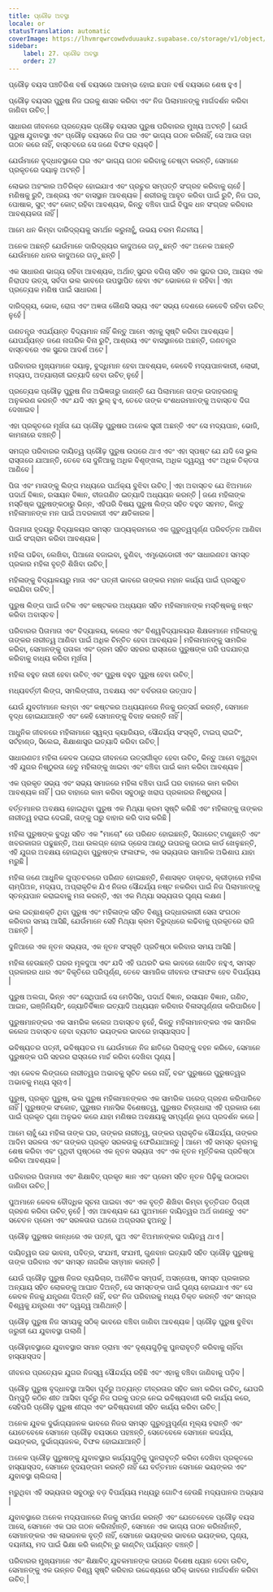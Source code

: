```yaml
---
title: ପ୍ରୌଢ ଅବସ୍ଥା
locale: or
statusTranslation: automatic
coverImage: https://lhvmrqwrcowdvduuaukz.supabase.co/storage/v1/object/public/strapi-uploads/small_cover-educacion-fundamental.webp-2d51a7828a2b1309555be27f7e2a61a0.webp
sidebar:
    label: 27. ପ୍ରୌଢ ଅବସ୍ଥା
    order: 27
---
```

ପ୍ରୌଢ଼ ବୟସ ପଞ୍ଚତିରିଶ ବର୍ଷ ବୟସରେ ଆରମ୍ଭ ହୋଇ ଛପନ ବର୍ଷ ବୟସରେ ଶେଷ ହୁଏ |

ପ୍ରୌଢ଼ ବୟସର ପୁରୁଷ ନିଜ ଘରକୁ ଶାସନ କରିବା ଏବଂ ନିଜ ପିଲାମାନଙ୍କୁ ମାର୍ଗଦର୍ଶନ କରିବା ଜାଣିବା ଉଚିତ୍ |

ସାଧାରଣ ଜୀବନରେ ପ୍ରତ୍ୟେକ ପ୍ରୌଢ଼ ବୟସର ପୁରୁଷ ପରିବାରର ମୁଖ୍ୟ ଅଟନ୍ତି | ଯେଉଁ ପୁରୁଷ ଯୁବାବସ୍ଥା ଏବଂ ପ୍ରୌଢ଼ ବୟସରେ ନିଜ ଘର ଏବଂ ଭାଗ୍ୟ ଗଠନ କରିନାହିଁ, ସେ ଆଉ ତାହା ଗଠନ କରେ ନାହିଁ, ବାସ୍ତବରେ ସେ ଜଣେ ବିଫଳ ବ୍ୟକ୍ତି |

ଯେଉଁମାନେ ବୃଦ୍ଧାବସ୍ଥାରେ ଘର ଏବଂ ଭାଗ୍ୟ ଗଠନ କରିବାକୁ ଚେଷ୍ଟା କରନ୍ତି, ସେମାନେ ପ୍ରକୃତରେ ଦୟାଳୁ ଅଟନ୍ତି |

ଲୋଭର ଅହଂକାର ଅତିରିକ୍ତ ହୋଇଯାଏ ଏବଂ ପ୍ରଚୁର ସମ୍ପତ୍ତି ସଂଗ୍ରହ କରିବାକୁ ଚାହେଁ | ମଣିଷକୁ ରୁଟି, ଆଶ୍ରୟ ଏବଂ ବାସସ୍ଥାନ ଆବଶ୍ୟକ | ଶରୀରକୁ ଆବୃତ କରିବା ପାଇଁ ରୁଟି, ନିଜ ଘର, ପୋଷାକ, ସୁଟ୍ ଏବଂ କୋଟ୍ ରହିବା ଆବଶ୍ୟକ, କିନ୍ତୁ ବଞ୍ଚିବା ପାଇଁ ବିପୁଳ ଧନ ସଂଗ୍ରହ କରିବାର ଆବଶ୍ୟକତା ନାହିଁ |

ଆମେ ଧନ କିମ୍ବା ଦାରିଦ୍ର୍ୟକୁ ସମର୍ଥନ କରୁନାହୁଁ, ଉଭୟ ଚରମ ନିନ୍ଦନୀୟ |

ଅନେକ ଅଛନ୍ତି ଯେଉଁମାନେ ଦାରିଦ୍ର୍ୟର କାଦୁଅରେ ଗଡ଼ୁଛନ୍ତି ଏବଂ ଅନେକ ଅଛନ୍ତି ଯେଉଁମାନେ ଧନର କାଦୁଅରେ ଗଡ଼ୁଛନ୍ତି |

ଏକ ସାଧାରଣ ଭାଗ୍ୟ ରହିବା ଆବଶ୍ୟକ, ଅର୍ଥାତ୍ ସୁନ୍ଦର ବଗିଚା ସହିତ ଏକ ସୁନ୍ଦର ଘର, ଆୟର ଏକ ନିରାପଦ ଉତ୍ସ, ସର୍ବଦା ଭଲ ଭାବରେ ଉପସ୍ଥାପିତ ହେବା ଏବଂ ଭୋକରେ ନ ରହିବା | ଏହା ପ୍ରତ୍ୟେକ ମଣିଷ ପାଇଁ ସାଧାରଣ |

ଦାରିଦ୍ର୍ୟ, ଭୋକ, ରୋଗ ଏବଂ ଅଜ୍ଞତା କୌଣସି ସଭ୍ୟ ଏବଂ ସଭ୍ୟ ଦେଶରେ କେବେବି ରହିବା ଉଚିତ୍ ନୁହେଁ |

ଗଣତନ୍ତ୍ର ଏପର୍ଯ୍ୟନ୍ତ ବିଦ୍ୟମାନ ନାହିଁ କିନ୍ତୁ ଆମେ ଏହାକୁ ସୃଷ୍ଟି କରିବା ଆବଶ୍ୟକ | ଯେପର୍ଯ୍ୟନ୍ତ ଜଣେ ନାଗରିକ ବିନା ରୁଟି, ଆଶ୍ରୟ ଏବଂ ବାସସ୍ଥାନରେ ଅଛନ୍ତି, ଗଣତନ୍ତ୍ର ବାସ୍ତବରେ ଏକ ସୁନ୍ଦର ଆଦର୍ଶ ଅଟେ |

ପରିବାରର ମୁଖ୍ୟମାନେ ଦୟାଳୁ, ବୁଦ୍ଧିମାନ ହେବା ଆବଶ୍ୟକ, କେବେବି ମଦ୍ୟପାନକାରୀ, ଲୋଭୀ, ମଦ୍ୟପ, ଅତ୍ୟାଚାରୀ ଇତ୍ୟାଦି ହେବା ଉଚିତ୍ ନୁହେଁ |

ପ୍ରତ୍ୟେକ ପ୍ରୌଢ଼ ପୁରୁଷ ନିଜ ଅଭିଜ୍ଞତାରୁ ଜାଣନ୍ତି ଯେ ପିଲାମାନେ ତାଙ୍କ ଉଦାହରଣକୁ ଅନୁକରଣ କରନ୍ତି ଏବଂ ଯଦି ଏହା ଭୁଲ୍ ହୁଏ, ତେବେ ତାଙ୍କ ବଂଶଧରମାନଙ୍କୁ ଅବାସ୍ତବ ଦିଗ ଦେଖାଇବ |

ଏହା ପ୍ରକୃତରେ ମୂର୍ଖତା ଯେ ପ୍ରୌଢ଼ ପୁରୁଷର ଅନେକ ସ୍ତ୍ରୀ ଅଛନ୍ତି ଏବଂ ସେ ମଦ୍ୟପାନ, ଭୋଜି, କାମନାରେ ବଞ୍ଚନ୍ତି |

ସମଗ୍ର ପରିବାରର ଦାୟିତ୍ୱ ପ୍ରୌଢ଼ ପୁରୁଷ ଉପରେ ଥାଏ ଏବଂ ଏହା ସ୍ପଷ୍ଟ ଯେ ଯଦି ସେ ଭୁଲ ରାସ୍ତାରେ ଯାଆନ୍ତି, ତେବେ ସେ ଦୁନିଆକୁ ଅଧିକ ବିଶୃଙ୍ଖଳା, ଅଧିକ ଦ୍ୱନ୍ଦ୍ୱ ଏବଂ ଅଧିକ ତିକ୍ତତା ଆଣିବେ |

ପିତା ଏବଂ ମାତାଙ୍କୁ ଲିଙ୍ଗ ମଧ୍ୟରେ ପାର୍ଥକ୍ୟ ବୁଝିବା ଉଚିତ୍ | ଏହା ଅବାସ୍ତବ ଯେ ଝିଅମାନେ ପଦାର୍ଥ ବିଜ୍ଞାନ, ରସାୟନ ବିଜ୍ଞାନ, ବୀଜଗଣିତ ଇତ୍ୟାଦି ଅଧ୍ୟୟନ କରନ୍ତି | ଜଣେ ମହିଳାଙ୍କ ମସ୍ତିଷ୍କ ପୁରୁଷଙ୍କଠାରୁ ଭିନ୍ନ, ଏହିପରି ବିଷୟ ପୁରୁଷ ଲିଙ୍ଗ ସହିତ ବହୁତ ସହମତ, କିନ୍ତୁ ମହିଳାମାନଙ୍କ ମନ ପାଇଁ ଅଦରକାରୀ ଏବଂ କ୍ଷତିକାରକ |

ପିତାମାତା ହୃଦୟରୁ ବିଦ୍ୟାଳୟର ସମସ୍ତ ପାଠ୍ୟକ୍ରମରେ ଏକ ଗୁରୁତ୍ୱପୂର୍ଣ୍ଣ ପରିବର୍ତ୍ତନ ଆଣିବା ପାଇଁ ସଂଗ୍ରାମ କରିବା ଆବଶ୍ୟକ |

ମହିଳା ପଢିବା, ଲେଖିବା, ପିଆନୋ ବଜାଇବା, ବୁଣିବା, ଏମ୍ବ୍ରୋଡୋରୀ ଏବଂ ସାଧାରଣତଃ ସମସ୍ତ ପ୍ରକାର ମହିଳା ବୃତ୍ତି ଶିଖିବା ଉଚିତ୍ |

ମହିଳାଙ୍କୁ ବିଦ୍ୟାଳୟରୁ ମାତା ଏବଂ ପତ୍ନୀ ଭାବରେ ତାଙ୍କର ମହାନ କାର୍ଯ୍ୟ ପାଇଁ ପ୍ରସ୍ତୁତ କରାଯିବା ଉଚିତ୍ |

ପୁରୁଷ ଲିଙ୍ଗ ପାଇଁ ଜଟିଳ ଏବଂ କଷ୍ଟକର ଅଧ୍ୟୟନ ସହିତ ମହିଳାମାନଙ୍କ ମସ୍ତିଷ୍କକୁ ନଷ୍ଟ କରିବା ଅବାସ୍ତବ |

ପରିବାରର ପିତାମାତା ଏବଂ ବିଦ୍ୟାଳୟ, କଲେଜ ଏବଂ ବିଶ୍ୱବିଦ୍ୟାଳୟର ଶିକ୍ଷକମାନେ ମହିଳାଙ୍କୁ ତାଙ୍କର ନାରୀତ୍ୱ ଆଣିବା ପାଇଁ ଅଧିକ ଚିନ୍ତିତ ହେବା ଆବଶ୍ୟକ | ମହିଳାମାନଙ୍କୁ ସାମରିକ କରିବା, ସେମାନଙ୍କୁ ପତାକା ଏବଂ ଡ୍ରମ ସହିତ ସହରର ରାସ୍ତାରେ ପୁରୁଷଙ୍କ ପରି ପଦଯାତ୍ରା କରିବାକୁ ବାଧ୍ୟ କରିବା ମୂର୍ଖତା |

ମହିଳା ବହୁତ ନାରୀ ହେବା ଉଚିତ୍ ଏବଂ ପୁରୁଷ ବହୁତ ପୁରୁଷ ହେବା ଉଚିତ୍ |

ମଧ୍ୟବର୍ତ୍ତୀ ଲିଙ୍ଗ, ସମଲିଙ୍ଗୀତା, ଅବକ୍ଷୟ ଏବଂ ବର୍ବରତାର ଉତ୍ପାଦ |

ଯେଉଁ ଯୁବତୀମାନେ ଲମ୍ବା ଏବଂ କଷ୍ଟକର ଅଧ୍ୟୟନରେ ନିଜକୁ ଉତ୍ସର୍ଗ କରନ୍ତି, ସେମାନେ ବୃଦ୍ଧ ହୋଇଯାଆନ୍ତି ଏବଂ କେହି ସେମାନଙ୍କୁ ବିବାହ କରନ୍ତି ନାହିଁ |

ଆଧୁନିକ ଜୀବନରେ ମହିଳାମାନେ ସ୍ୱଳ୍ପ କ୍ୟାରିୟର, ସୌନ୍ଦର୍ଯ୍ୟ ସଂସ୍କୃତି, ଟାଇପ୍ ରାଇଟିଂ, ସର୍ଟହାଣ୍ଡ, ସିଲେଇ, ଶିକ୍ଷାଶାସ୍ତ୍ର ଇତ୍ୟାଦି କରିବା ଉଚିତ୍ |

ସାଧାରଣତଃ ମହିଳା କେବଳ ଘରୋଇ ଜୀବନରେ ଉତ୍ସର୍ଗୀକୃତ ହେବା ଉଚିତ୍, କିନ୍ତୁ ଆମେ ବଞ୍ଚୁଥିବା ଏହି ଯୁଗର ନିଷ୍ଠୁରତା ହେତୁ ମହିଳାଙ୍କୁ ଖାଇବା ଏବଂ ବଞ୍ଚିବା ପାଇଁ କାମ କରିବା ଆବଶ୍ୟକ |

ଏକ ପ୍ରକୃତ ସଭ୍ୟ ଏବଂ ସଭ୍ୟ ସମାଜରେ ମହିଳା ବଞ୍ଚିବା ପାଇଁ ଘର ବାହାରେ କାମ କରିବା ଆବଶ୍ୟକ ନାହିଁ | ଘର ବାହାରେ କାମ କରିବା ସବୁଠାରୁ ଖରାପ ପ୍ରକାରର ନିଷ୍ଠୁରତା |

ବର୍ତ୍ତମାନର ଅବକ୍ଷୟ ହୋଇଥିବା ପୁରୁଷ ଏକ ମିଥ୍ୟା କ୍ରମ ସୃଷ୍ଟି କରିଛି ଏବଂ ମହିଳାଙ୍କୁ ତାଙ୍କର ନାରୀତ୍ୱ ହରାଇ ଦେଇଛି, ତାଙ୍କୁ ଘରୁ ବାହାର କରି ଦାସ କରିଛି |

ମହିଳା ପୁରୁଷଙ୍କ ବୁଦ୍ଧି ସହିତ ଏକ "ମାଚୋ" ରେ ପରିଣତ ହୋଇଛନ୍ତି, ସିଗାରେଟ୍ ଟାଣୁଛନ୍ତି ଏବଂ ଖବରକାଗଜ ପଢୁଛନ୍ତି, ଅଧା ଉଲଗ୍ନ ହୋଇ ଡ୍ରେସ ଆଣ୍ଠୁ ଉପରକୁ ଉଠାଇ କାର୍ଡ ଖେଳୁଛନ୍ତି, ଏହି ଯୁଗର ଅବକ୍ଷୟ ହୋଇଥିବା ପୁରୁଷଙ୍କ ଫଳାଫଳ, ଏକ ସଭ୍ୟତାର ସାମାଜିକ ଅଭିଶାପ ଯାହା ମରୁଛି |

ମହିଳା ଜଣେ ଆଧୁନିକ ଗୁପ୍ତଚରରେ ପରିଣତ ହୋଇଛନ୍ତି, ନିଶାସକ୍ତ ଡାକ୍ତର, କ୍ରୀଡ଼ାରେ ମହିଳା ଚାମ୍ପିଅନ, ମଦ୍ୟପ, ଅପ୍ରାକୃତିକ ଯିଏ ନିଜର ସୌନ୍ଦର୍ଯ୍ୟ ନଷ୍ଟ ନକରିବା ପାଇଁ ନିଜ ପିଲାମାନଙ୍କୁ ସ୍ତନ୍ୟପାନ କରାଇବାକୁ ମନା କରନ୍ତି, ଏହା ଏକ ମିଥ୍ୟା ସଭ୍ୟତାର ଘୃଣ୍ୟ ଲକ୍ଷଣ |

ଭଲ ଇଚ୍ଛାଶକ୍ତି ଥିବା ପୁରୁଷ ଏବଂ ମହିଳାଙ୍କ ସହିତ ବିଶ୍ୱ ଉଦ୍ଧାରକାରୀ ସେନା ସଂଗଠନ କରିବାର ସମୟ ଆସିଛି, ଯେଉଁମାନେ ସେହି ମିଥ୍ୟା କ୍ରମ ବିରୁଦ୍ଧରେ ଲଢିବାକୁ ପ୍ରକୃତରେ ରାଜି ଅଛନ୍ତି |

ଦୁନିଆରେ ଏକ ନୂତନ ସଭ୍ୟତା, ଏକ ନୂତନ ସଂସ୍କୃତି ପ୍ରତିଷ୍ଠା କରିବାର ସମୟ ଆସିଛି |

ମହିଳା ହେଉଛନ୍ତି ଘରର ମୂଳଦୁଆ ଏବଂ ଯଦି ଏହି ପଥରଟି ଭଲ ଭାବରେ ଖୋଦିତ ନହୁଏ, ସମସ୍ତ ପ୍ରକାରର ଧାର ଏବଂ ବିକୃତିରେ ପରିପୂର୍ଣ୍ଣ, ତେବେ ସାମାଜିକ ଜୀବନର ଫଳାଫଳ ହେବ ବିପର୍ଯ୍ୟୟ |

ପୁରୁଷ ଅଲଗା, ଭିନ୍ନ ଏବଂ ସେଥିପାଇଁ ସେ ମେଡିସିନ୍, ପଦାର୍ଥ ବିଜ୍ଞାନ, ରସାୟନ ବିଜ୍ଞାନ, ଗଣିତ, ଆଇନ, ଇଞ୍ଜିନିୟରିଂ, ଜ୍ୟୋତିର୍ବିଜ୍ଞାନ ଇତ୍ୟାଦି ଅଧ୍ୟୟନ କରିବାର ବିଳାସପୂର୍ଣ୍ଣତା କରିପାରିବେ |

ପୁରୁଷମାନଙ୍କର ଏକ ସାମରିକ କଲେଜ ଅବାସ୍ତବ ନୁହେଁ, କିନ୍ତୁ ମହିଳାମାନଙ୍କର ଏକ ସାମରିକ କଲେଜ ଅବାସ୍ତବ ହେବା ବ୍ୟତୀତ ଭୟଙ୍କର ଭାବରେ ହାସ୍ୟାସ୍ପଦ |

ଭବିଷ୍ୟତର ପତ୍ନୀ, ଭବିଷ୍ୟତର ମା ଯେଉଁମାନେ ନିଜ ଛାତିରେ ପିଲାଙ୍କୁ ବହନ କରିବେ, ସେମାନେ ପୁରୁଷଙ୍କ ପରି ସହରର ରାସ୍ତାରେ ମାର୍ଚ୍ଚ କରିବା ଦେଖିବା ଘୃଣ୍ୟ |

ଏହା କେବଳ ଲିଙ୍ଗରେ ନାରୀତ୍ୱର ଅଭାବକୁ ସୂଚିତ କରେ ନାହିଁ, ବରଂ ପୁରୁଷରେ ପୁରୁଷତ୍ୱର ଅଭାବକୁ ମଧ୍ୟ ସୂଚାଏ |

ପୁରୁଷ, ପ୍ରକୃତ ପୁରୁଷ, ଭଲ ପୁରୁଷ ମହିଳାମାନଙ୍କର ଏକ ସାମରିକ ପରେଡ୍ ଗ୍ରହଣ କରିପାରିବେ ନାହିଁ | ପୁରୁଷଙ୍କ ସଂକୋଚ, ପୁରୁଷର ମାନସିକ ବିଶେଷତ୍ୱ, ପୁରୁଷର ଚିନ୍ତାଧାରା ଏହି ପ୍ରକାର ଶୋ ପାଇଁ ପ୍ରକୃତ ଘୃଣା ଅନୁଭବ କରେ ଯାହା ମଣିଷର ଅବକ୍ଷୟକୁ ସମ୍ପୂର୍ଣ୍ଣ ରୂପେ ପ୍ରଦର୍ଶନ କରେ |

ଆମେ ଚାହୁଁ ଯେ ମହିଳା ତାଙ୍କ ଘର, ତାଙ୍କର ନାରୀତ୍ୱ, ତାଙ୍କର ପ୍ରାକୃତିକ ସୌନ୍ଦର୍ଯ୍ୟ, ତାଙ୍କର ଆଦିମ ସରଳତା ଏବଂ ତାଙ୍କର ପ୍ରକୃତ ସରଳତାକୁ ଫେରିଯାଆନ୍ତୁ | ଆମେ ଏହି ସମସ୍ତ କ୍ରମକୁ ଶେଷ କରିବା ଏବଂ ପୃଥିବୀ ପୃଷ୍ଠରେ ଏକ ନୂତନ ସଭ୍ୟତା ଏବଂ ଏକ ନୂତନ ମୂର୍ତ୍ତିକଳା ପ୍ରତିଷ୍ଠା କରିବା ଆବଶ୍ୟକ |

ପରିବାରର ପିତାମାତା ଏବଂ ଶିକ୍ଷାବିତ୍ ପ୍ରକୃତ ଜ୍ଞାନ ଏବଂ ପ୍ରେମ ସହିତ ନୂତନ ପିଢ଼ିକୁ ଉଠାଇବା ଜାଣିବା ଉଚିତ୍ |

ପୁଅମାନେ କେବଳ ବୌଦ୍ଧିକ ସୂଚନା ପାଇବା ଏବଂ ଏକ ବୃତ୍ତି ଶିଖିବା କିମ୍ବା ବୃତ୍ତିଗତ ଡିଗ୍ରୀ ଗ୍ରହଣ କରିବା ଉଚିତ୍ ନୁହେଁ | ଏହା ଆବଶ୍ୟକ ଯେ ପୁଅମାନେ ଦାୟିତ୍ୱର ଅର୍ଥ ଜାଣନ୍ତୁ ଏବଂ ସଚେତନ ପ୍ରେମ ଏବଂ ସରଳତାର ପଥରେ ଅଗ୍ରସର ହୁଅନ୍ତୁ |

ପ୍ରୌଢ଼ ପୁରୁଷର କାନ୍ଧରେ ଏକ ପତ୍ନୀ, ପୁଅ ଏବଂ ଝିଅମାନଙ୍କର ଦାୟିତ୍ୱ ଥାଏ |

ଦାୟିତ୍ୱର ଉଚ୍ଚ ଭାବନା, ପବିତ୍ର, ସଂଯମୀ, ସଂଯମୀ, ଗୁଣବାନ ଇତ୍ୟାଦି ସହିତ ପ୍ରୌଢ଼ ପୁରୁଷକୁ ତାଙ୍କ ପରିବାର ଏବଂ ସମସ୍ତ ନାଗରିକ ସମ୍ମାନ କରନ୍ତି |

ଯେଉଁ ପ୍ରୌଢ଼ ପୁରୁଷ ନିଜର ବ୍ୟଭିଚାର, ଅନୈତିକ ସମ୍ପର୍କ, ଅସନ୍ତୋଷ, ସମସ୍ତ ପ୍ରକାରର ଅନ୍ୟାୟ ସହିତ ଲୋକଙ୍କୁ ଆଘାତ ଦିଅନ୍ତି, ସେ ସମସ୍ତଙ୍କ ପାଇଁ ଘୃଣ୍ୟ ହୋଇଯାଏ ଏବଂ ସେ କେବଳ ନିଜକୁ ଯନ୍ତ୍ରଣା ଦିଅନ୍ତି ନାହିଁ, ବରଂ ନିଜ ପରିବାରକୁ ମଧ୍ୟ ତିକ୍ତ କରନ୍ତି ଏବଂ ସମଗ୍ର ବିଶ୍ୱକୁ ଯନ୍ତ୍ରଣା ଏବଂ ଦ୍ୱନ୍ଦ୍ୱ ଆଣିଥାନ୍ତି |

ପ୍ରୌଢ଼ ପୁରୁଷ ନିଜ ସମୟକୁ ସଠିକ୍ ଭାବରେ ବଞ୍ଚିବା ଜାଣିବା ଆବଶ୍ୟକ | ପ୍ରୌଢ଼ ପୁରୁଷ ବୁଝିବା ଜରୁରୀ ଯେ ଯୁବାବସ୍ଥା ଗଲାଣି |

ପ୍ରୌଢ଼ାବସ୍ଥାରେ ଯୁବାବସ୍ଥାର ସମାନ ଡ୍ରାମା ଏବଂ ଦୃଶ୍ୟଗୁଡ଼ିକୁ ପୁନରାବୃତ୍ତି କରିବାକୁ ଚାହିଁବା ହାସ୍ୟାସ୍ପଦ |

ଜୀବନର ପ୍ରତ୍ୟେକ ଯୁଗର ନିଜସ୍ୱ ସୌନ୍ଦର୍ଯ୍ୟ ରହିଛି ଏବଂ ଏହାକୁ ବଞ୍ଚିବା ଜାଣିବାକୁ ପଡ଼ିବ |

ପ୍ରୌଢ଼ ପୁରୁଷ ବୃଦ୍ଧାବସ୍ଥା ଆସିବା ପୂର୍ବରୁ ଅତ୍ୟନ୍ତ ତୀବ୍ରତାର ସହିତ କାମ କରିବା ଉଚିତ୍, ଯେପରି ପିମ୍ପୁଡ଼ି କଠିନ ଶୀତ ଆସିବା ପୂର୍ବରୁ ନିଜ ଘରକୁ ପତ୍ର ନେଇ ଭବିଷ୍ୟବାଣୀ କରି କାର୍ଯ୍ୟ କରେ, ସେହିପରି ପ୍ରୌଢ଼ ପୁରୁଷ ଶୀଘ୍ର ଏବଂ ଭବିଷ୍ୟବାଣୀ ସହିତ କାର୍ଯ୍ୟ କରିବା ଉଚିତ୍ |

ଅନେକ ଯୁବକ ଦୁର୍ଭାଗ୍ୟଜନକ ଭାବରେ ନିଜର ସମସ୍ତ ଗୁରୁତ୍ୱପୂର୍ଣ୍ଣ ମୂଲ୍ୟ ହରାନ୍ତି ଏବଂ ଯେତେବେଳେ ସେମାନେ ପ୍ରୌଢ଼ ବୟସରେ ପହଞ୍ଚନ୍ତି, ସେତେବେଳେ ସେମାନେ କଦର୍ଯ୍ୟ, ଭୟଙ୍କର, ଦୁର୍ଭାଗ୍ୟଜନକ, ବିଫଳ ହୋଇଯାଆନ୍ତି |

ଅନେକ ପ୍ରୌଢ଼ ପୁରୁଷଙ୍କୁ ଯୁବାବସ୍ଥାର କାର୍ଯ୍ୟଗୁଡ଼ିକୁ ପୁନରାବୃତ୍ତି କରିବା ଦେଖିବା ପ୍ରକୃତରେ ହାସ୍ୟାସ୍ପଦ, ସେମାନେ ହୃଦୟଙ୍ଗମ କରନ୍ତି ନାହିଁ ଯେ ବର୍ତ୍ତମାନ ସେମାନେ ଭୟଙ୍କର ଏବଂ ଯୁବାବସ୍ଥା ଚାଲିଗଲା |

ମରୁଥିବା ଏହି ସଭ୍ୟତାର ସବୁଠାରୁ ବଡ଼ ବିପର୍ଯ୍ୟୟ ମଧ୍ୟରୁ ଗୋଟିଏ ହେଉଛି ମଦ୍ୟପାନର ଅଭ୍ୟାସ |

ଯୁବାବସ୍ଥାରେ ଅନେକ ମଦ୍ୟପାନରେ ନିଜକୁ ସମର୍ପଣ କରନ୍ତି ଏବଂ ଯେତେବେଳେ ପ୍ରୌଢ଼ ବୟସ ଆସେ, ସେମାନେ ଏକ ଘର ଗଠନ କରିନାହାଁନ୍ତି, ସେମାନେ ଏକ ଭାଗ୍ୟ ଗଠନ କରିନାହାଁନ୍ତି, ସେମାନଙ୍କର ଏକ ଲାଭଜନକ ବୃତ୍ତି ନାହିଁ, ସେମାନେ ଭୟଙ୍କର ଭାବରେ ଭୟଙ୍କର, ଘୃଣ୍ୟ, ଦୟନୀୟ, ମଦ ପାଇଁ ଭିକ୍ଷା କରି କାଣ୍ଟିନ୍ ରୁ କାଣ୍ଟିନ୍ ପର୍ଯ୍ୟନ୍ତ ବଞ୍ଚନ୍ତି |

ପରିବାରର ମୁଖ୍ୟମାନେ ଏବଂ ଶିକ୍ଷାବିତ୍ ଯୁବକମାନଙ୍କ ଉପରେ ବିଶେଷ ଧ୍ୟାନ ଦେବା ଉଚିତ୍, ସେମାନଙ୍କୁ ଏକ ଉନ୍ନତ ବିଶ୍ୱ ସୃଷ୍ଟି କରିବାର ଉଦ୍ଦେଶ୍ୟରେ ସଠିକ୍ ଭାବରେ ମାର୍ଗଦର୍ଶନ କରିବା ଉଚିତ୍ |
